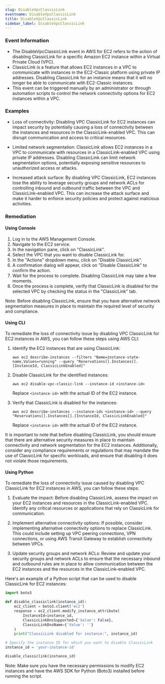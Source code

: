 ```yaml
--- 
slug: DisableVpcClassicLink
eventname: DisableVpcClassicLink
title: DisableVpcClassicLink
sidebar_label: DisableVpcClassicLink
---
```

                       
### Event Information

- The DisableVpcClassicLink event in AWS for EC2 refers to the action of disabling ClassicLink for a specific Amazon EC2 instance within a Virtual Private Cloud (VPC).
- ClassicLink is a feature that allows EC2 instances in a VPC to communicate with instances in the EC2-Classic platform using private IP addresses. Disabling ClassicLink for an instance means that it will no longer be able to communicate with EC2-Classic instances.
- This event can be triggered manually by an administrator or through automation scripts to control the network connectivity options for EC2 instances within a VPC.


### Examples

- Loss of connectivity: Disabling VPC ClassicLink for EC2 instances can impact security by potentially causing a loss of connectivity between the instances and resources in the ClassicLink-enabled VPC. This can disrupt communication and access to critical resources.

- Limited network segmentation: ClassicLink allows EC2 instances in a VPC to communicate with resources in a ClassicLink-enabled VPC using private IP addresses. Disabling ClassicLink can limit network segmentation options, potentially exposing sensitive resources to unauthorized access or attacks.

- Increased attack surface: By disabling VPC ClassicLink, EC2 instances lose the ability to leverage security groups and network ACLs for controlling inbound and outbound traffic between the VPC and ClassicLink-enabled VPC. This can increase the attack surface and make it harder to enforce security policies and protect against malicious activities.

### Remediation

#### Using Console

1. Log in to the AWS Management Console.
2. Navigate to the EC2 service.
3. In the navigation pane, click on "ClassicLink".
4. Select the VPC that you want to disable ClassicLink for.
5. In the "Actions" dropdown menu, click on "Disable ClassicLink".
6. A confirmation dialog will appear, click on "Disable ClassicLink" to confirm the action.
7. Wait for the process to complete. Disabling ClassicLink may take a few moments.
8. Once the process is complete, verify that ClassicLink is disabled for the selected VPC by checking the status in the "ClassicLink" tab.

Note: Before disabling ClassicLink, ensure that you have alternative network segmentation measures in place to maintain the required level of security and compliance.

#### Using CLI

To remediate the loss of connectivity issue by disabling VPC ClassicLink for EC2 instances in AWS, you can follow these steps using AWS CLI:

1. Identify the EC2 instances that are using ClassicLink:
   ```
   aws ec2 describe-instances --filters "Name=instance-state-name,Values=running" --query "Reservations[].Instances[].[InstanceId, ClassicLinkEnabled]"
   ```

2. Disable ClassicLink for the identified instances:
   ```
   aws ec2 disable-vpc-classic-link --instance-id <instance-id>
   ```

   Replace `<instance-id>` with the actual ID of the EC2 instance.

3. Verify that ClassicLink is disabled for the instances:
   ```
   aws ec2 describe-instances --instance-ids <instance-id> --query "Reservations[].Instances[].[InstanceId, ClassicLinkEnabled]"
   ```

   Replace `<instance-id>` with the actual ID of the EC2 instance.

It is important to note that before disabling ClassicLink, you should ensure that there are alternative security measures in place to maintain connectivity and network segmentation for the EC2 instances. Additionally, consider any compliance requirements or regulations that may mandate the use of ClassicLink for specific workloads, and ensure that disabling it does not violate those requirements.

#### Using Python

To remediate the loss of connectivity issue caused by disabling VPC ClassicLink for EC2 instances in AWS, you can follow these steps:

1. Evaluate the impact: Before disabling ClassicLink, assess the impact on your EC2 instances and resources in the ClassicLink-enabled VPC. Identify any critical resources or applications that rely on ClassicLink for communication.

2. Implement alternative connectivity options: If possible, consider implementing alternative connectivity options to replace ClassicLink. This could include setting up VPC peering connections, VPN connections, or using AWS Transit Gateway to establish connectivity between VPCs.

3. Update security groups and network ACLs: Review and update your security groups and network ACLs to ensure that the necessary inbound and outbound rules are in place to allow communication between the EC2 instances and the resources in the ClassicLink-enabled VPC.

Here's an example of a Python script that can be used to disable ClassicLink for EC2 instances:

```python
import boto3

def disable_classiclink(instance_id):
    ec2_client = boto3.client('ec2')
    response = ec2_client.modify_instance_attribute(
        InstanceId=instance_id,
        ClassicLinkDnsSupported={'Value': False},
        ClassicLinkDnsName={'Value': ''}
    )
    print("ClassicLink disabled for instance:", instance_id)

# Specify the instance ID for which you want to disable ClassicLink
instance_id = 'your-instance-id'

disable_classiclink(instance_id)
```

Note: Make sure you have the necessary permissions to modify EC2 instances and have the AWS SDK for Python (Boto3) installed before running the script.


 